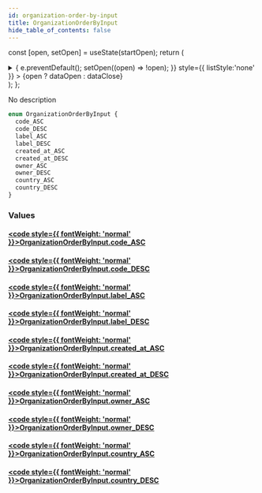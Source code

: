 ```yaml
---
id: organization-order-by-input
title: OrganizationOrderByInput
hide_table_of_contents: false
---
```






const [open, setOpen] = useState(startOpen);
return (
<details {...(open ? { open: true } : {})} className="details" style={{ border:'none', boxShadow:'none', background:'var(--ifm-background-color)' }}>
<summary
onClick={(e) => {
e.preventDefault();
setOpen((open) => !open);
}}
style={{ listStyle:'none' }} >
{open ? dataOpen : dataClose}
</summary>
{open && children}
</details>
);
};

No description

```graphql
enum OrganizationOrderByInput {
  code_ASC
  code_DESC
  label_ASC
  label_DESC
  created_at_ASC
  created_at_DESC
  owner_ASC
  owner_DESC
  country_ASC
  country_DESC
}
```

### Values

#### [<code style={{ fontWeight: 'normal' }}>OrganizationOrderByInput.<b>code_ASC</b></code>](#)

>

#### [<code style={{ fontWeight: 'normal' }}>OrganizationOrderByInput.<b>code_DESC</b></code>](#)

>

#### [<code style={{ fontWeight: 'normal' }}>OrganizationOrderByInput.<b>label_ASC</b></code>](#)

>

#### [<code style={{ fontWeight: 'normal' }}>OrganizationOrderByInput.<b>label_DESC</b></code>](#)

>

#### [<code style={{ fontWeight: 'normal' }}>OrganizationOrderByInput.<b>created_at_ASC</b></code>](#)

>

#### [<code style={{ fontWeight: 'normal' }}>OrganizationOrderByInput.<b>created_at_DESC</b></code>](#)

>

#### [<code style={{ fontWeight: 'normal' }}>OrganizationOrderByInput.<b>owner_ASC</b></code>](#)

>

#### [<code style={{ fontWeight: 'normal' }}>OrganizationOrderByInput.<b>owner_DESC</b></code>](#)

>

#### [<code style={{ fontWeight: 'normal' }}>OrganizationOrderByInput.<b>country_ASC</b></code>](#)

>

#### [<code style={{ fontWeight: 'normal' }}>OrganizationOrderByInput.<b>country_DESC</b></code>](#)

>
